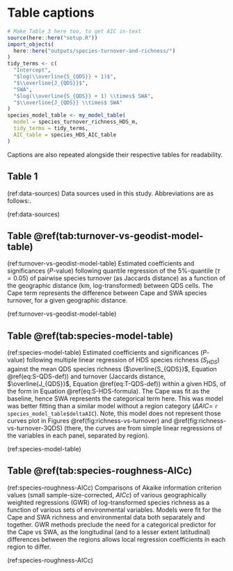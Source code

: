 # Table captions {-}

```r
# Make Table 3 here too, to get AIC in-text
source(here::here("setup.R"))
import_objects(
  here::here("outputs/species-turnover-and-richness/")
)
tidy_terms <- c(
  "Intercept",
  "$log(\\overline{S_{QDS}} + 1)$",
  "$\\overline{J_{QDS}}$",
  "SWA",
  "$log(\\overline{S_{QDS}} + 1) \\times$ SWA",
  "$\\overline{J_{QDS}} \\times$ SWA"
)
species_model_table <- my_model_table(
  model = species_turnover_richness_HDS_m,
  tidy_terms = tidy_terms,
  AIC_table = species_HDS_AIC_table
)
```

Captions are also repeated alongside their respective tables for readability.

## Table 1 <!--FIXME: \@ref(tab:data-sources)--> {-}

(ref:data-sources)
Data sources used in this study.
Abbreviations are as follows:<!--TODO-->.

(ref:data-sources)

## Table \@ref(tab:turnover-vs-geodist-model-table) {-}

(ref:turnover-vs-geodist-model-table)
Estimated coefficients and significances ($P$-value) following quantile regression of the 5%-quantile ($\tau = 0.05$) of pairwise species turnover (as Jaccards distance) as a function of the geographic distance (km, log-transformed) between QDS cells.
The Cape term represents the difference between Cape and SWA species turnover, for a given geographic distance.

(ref:turnover-vs-geodist-model-table)

## Table \@ref(tab:species-model-table) {-}

(ref:species-model-table)
Estimated coefficients and significances ($P$-value) following multiple linear regression of HDS species richness ($S_{HDS}$) against the mean QDS species richness ($\overline{S_{QDS}}$, Equation \@ref(eq:S-QDS-def)) and turnover (Jaccards distance, $\overline{J_{QDS}}$, Equation \@ref(eq:T-QDS-def)) within a given HDS, of the form in Equation \@ref(eq:S-HDS-formula).
The Cape was fit as the baseline, hence SWA represents the categorical term here.
<!--TODO: use SWA as baseline? to be more consistent w/ tab:turnover-vs-geodist-model-table-->
This was model was better fitting than a similar model without a region category ($\Delta AIC =$ `r species_model_table$deltaAIC`).
Note, this model does not represent those curves plot in Figures \@ref(fig:richness-vs-turnover) and \@ref(fig:richness-vs-turnover-3QDS) (there, the curves are from simple linear regressions of the variables in each panel, separated by region).

(ref:species-model-table)

## Table \@ref(tab:species-roughness-AICc) {-}

(ref:species-roughness-AICc)
Comparisons of Akaike information criterion values (small sample-size-corrected, $AICc$) of various geographically weighted regressions (GWR) of log-transformed species richness as a function of various sets of environmental variables.
Models were fit for the Cape and SWA richness and environmental data both separately and together.
GWR methods preclude the need for a categorical predictor for the Cape vs SWA, as the longitudinal (and to a lesser extent latitudinal) differences between the regions allows local regression coefficients in each region to differ.
<!--TODO: complete/expand: Models fit for each of the three geographic extents: null ($S_{ij} \sim \beta_{0}_{ij} + \beta_{1}_{ij} Lon_{ij} + \beta_{2}_{ij} Lat_{ij} + \beta\epsilon_{ij}$), ...-->

(ref:species-roughness-AICc)

